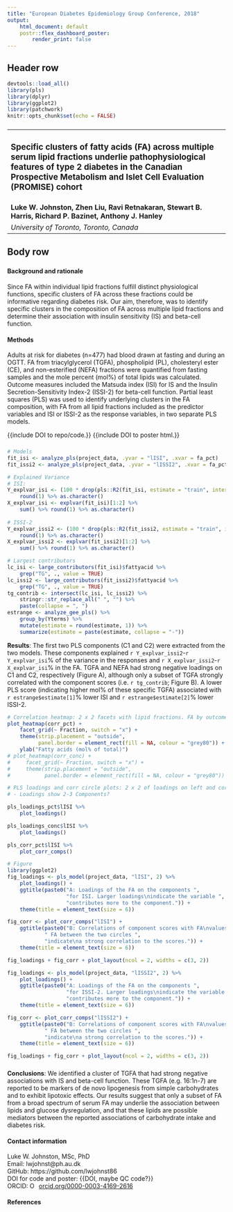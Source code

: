 ```yaml
---
title: "European Diabetes Epidemiology Group Conference, 2018"
output: 
    html_document: default
    postr::flex_dashboard_poster:
        render_print: false
---
```



## Header row {data-height=15}

```r
devtools::load_all()
library(pls)
library(dplyr)
library(ggplot2)
library(patchwork)
knitr::opts_chunk$set(echo = FALSE)
```

###

<table style="width:100%">
<tr>
    <td><h3>
  **Specific clusters of fatty acids (FA) across multiple serum lipid fractions underlie pathophysiological features of type 2 diabetes in the Canadian Prospective Metabolism and Islet Cell Evaluation (PROMISE) cohort**
    </h3></td>
    <td rowspan="2">
    <!--<img src="resources/logo.png" style="width:128px"></img>-->
    </td>
</tr>
<tr>
    <td>
    **Luke W. Johnston, Zhen Liu, Ravi Retnakaran, Stewart B. Harris, Richard P. Bazinet, Anthony J. Hanley**
    </td>
</tr>
<tr>
    <td>
    *University of Toronto, Toronto, Canada*
    </td>
</tr>
</table> 

## Body row {data-height=85}

###

#### **Background and rationale**

Since FA within individual lipid fractions fulfill distinct physiological
functions, specific clusters of FA across these fractions could be informative
regarding diabetes risk. Our aim, therefore, was to identify specific clusters
in the composition of FA across multiple lipid fractions and determine their
association with insulin sensitivity (IS) and beta-cell function.

#### **Methods**

Adults at risk for diabetes (n=477) had blood drawn at fasting and during an
OGTT. FA from triacylglycerol (TGFA), phospholipid (PL), cholesteryl ester (CE),
and non-esterified (NEFA) fractions were quantified from fasting samples and the
mole percent (mol%) of total lipids was calculated. Outcome measures included
the Matsuda index (ISI) for IS and the Insulin Secretion-Sensitivity Index-2
(ISSI-2) for beta-cell function. Partial least squares (PLS) was used to
identify underlying clusters in the FA composition, with FA from all lipid
fractions included as the predictor variables and ISI or ISSI-2 as the response
variables, in two separate PLS models.

{{include DOI to repo/code.}}
{{include DOI to poster html.}}

### 

```r
# Models
fit_isi <- analyze_pls(project_data, .yvar = "lISI", .xvar = fa_pct) 
fit_issi2 <- analyze_pls(project_data, .yvar = "lISSI2", .xvar = fa_pct) 

# Explained Variance
# ISI:
Y_explvar_isi <- (100 * drop(pls::R2(fit_isi, estimate = "train", intercept = FALSE)$val))[2] %>% 
    round(1) %>% as.character()
X_explvar_isi <- explvar(fit_isi)[1:2] %>% 
    sum() %>% round(1) %>% as.character()
    
# ISSI-2
Y_explvar_issi2 <- (100 * drop(pls::R2(fit_issi2, estimate = "train", intercept = FALSE)$val))[2] %>% 
    round(1) %>% as.character()
X_explvar_issi2 <- explvar(fit_issi2)[1:2] %>% 
    sum() %>% round(1) %>% as.character()

# Largest contributors
lc_isi <- large_contributors(fit_isi)$fattyacid %>% 
    grep("TG", ., value = TRUE)
lc_issi2 <- large_contributors(fit_issi2)$fattyacid %>% 
    grep("TG", ., value = TRUE) 
tg_contrib <- intersect(lc_isi, lc_issi2) %>% 
    stringr::str_replace_all(" ", "") %>% 
    paste(collapse = ", ")
estrange <- analyze_gee_pls() %>% 
    group_by(Yterms) %>% 
    mutate(estimate = round(estimate, 1)) %>% 
    summarize(estimate = paste(estimate, collapse = "-"))
```

**Results**:
The first two PLS components (C1 and C2) were extracted from the two models. These components
explained `r Y_explvar_issi2`-`r Y_explvar_isi`% of the variance in the
responses and `r X_explvar_issi2`-`r X_explvar_isi`% in the FA. TGFA and NEFA had 
strong negative loadings on C1 and C2, respectively (Figure A),
although only a subset of TGFA strongly correlated with the component scores
(i.e. `r tg_contrib`; Figure B). A lower PLS score 
(indicating higher mol% of these specific TGFA)
associated with `r estrange$estimate[1]`% lower ISI and `r estrange$estimate[2]`% lower ISSI-2.

```r
# Correlation heatmap: 2 x 2 facets with lipid fractions. FA by outcomes.
plot_heatmap(corr_pct) +
    facet_grid(~ Fraction, switch = "x") +
    theme(strip.placement = "outside",
          panel.border = element_rect(fill = NA, colour = "grey80")) +
    ylab("Fatty acids (mol% of total)")
# plot_heatmap(corr_conc) +
#     facet_grid(~ Fraction, switch = "x") +
#     theme(strip.placement = "outside",
#           panel.border = element_rect(fill = NA, colour = "grey80"))
```

```r
# PLS loadings and corr circle plots: 2 x 2 of loadings on left and corr on right.
# - Loadings show 2-3 Components?

pls_loadings_pct$lISI %>% 
    plot_loadings()

pls_loadings_conc$lISI %>% 
    plot_loadings()

pls_corr_pct$lISI %>% 
    plot_corr_comps()
```

```r
# Figure
library(ggplot2)
fig_loadings <- pls_model(project_data, "lISI", 2) %>% 
    plot_loadings() +
    ggtitle(paste0("A: Loadings of the FA on the components ", 
                   "for ISI. Larger loadings\nindicate the variable ",
                   "contributes more to the component.")) +
    theme(title = element_text(size = 6))

fig_corr <- plot_corr_comps("lISI") +
    ggtitle(paste0("B: Correlations of component scores with FA\nvalues for ISI.", 
            " FA between the two circles ",
            "indicate\na strong correlation to the scores.")) +
    theme(title = element_text(size = 6))

fig_loadings + fig_corr + plot_layout(ncol = 2, widths = c(3, 2))
```

```r
fig_loadings <- pls_model(project_data, "lISSI2", 2) %>% 
    plot_loadings() +
    ggtitle(paste0("A: Loadings of the FA on the components ", 
                   "for ISSI-2. Larger loadings\nindicate the variable ",
                   "contributes more to the component.")) +
    theme(title = element_text(size = 6))

fig_corr <- plot_corr_comps("lISSI2") +
    ggtitle(paste0("B: Correlations of component scores with FA\nvalues for ISSI-2.", 
            " FA between the two circles ",
            "indicate\na strong correlation to the scores.")) +
    theme(title = element_text(size = 6))

fig_loadings + fig_corr + plot_layout(ncol = 2, widths = c(3, 2))
```

### 

**Conclusions**:
We identified a cluster of TGFA that had strong negative associations with IS
and beta-cell function. These TGFA (e.g. 16:1n-7) are
reported to be markers of de novo lipogenesis from simple carbohydrates and 
to exhibit lipotoxic effects. Our results suggest that
only a subset of FA from a broad spectrum of serum FA may underlie the association
between lipids and glucose dysregulation, and that these lipids are possible
mediators between the reported associations of carbohydrate intake and diabetes
risk.

#### Contact information {data-width=50 .small}

| Luke W. Johnston, MSc, PhD
| Email: lwjohnst@ph.au.dk
| GitHub: https://github.com/lwjohnst86
| DOI for code and poster: {{DOI, maybe QC code?}}
| ORCID: <a href="https://orcid.org/0000-0003-4169-2616" target="orcid.widget" rel="noopener noreferrer" style="vertical-align:top;"><img src="https://orcid.org/sites/default/files/images/orcid_16x16.png" style="width:1em;margin-right:.5em;" alt="ORCID iD icon">orcid.org/0000-0003-4169-2616</a>

#### References {.small}

